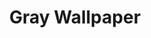 ---
title: "Gray Wallpaper"
meta_title: "Gray Wallpaper craft"
description: "Craft de Gray Wallpaper"
rank: "s"
draft: false
name: "Gray Wallpaper"
recipe_img: "https://wiki.pokexgames.com/images/d/d8/Gray_Wallpaper.png"
level: 105
craft_time: 18000
result: 1
value_npc: 1
ingredients:
  - name: "Drawing Clipboard"
    quantity: 25
    item_img: "https://wiki.pokexgames.com/images/3/36/Drawing_Clipboard.png"
    value_npc: 1
  - name: "Petite Leaves"
    quantity: 23
    item_img: "https://wiki.pokexgames.com/images/e/e4/Petite_Leaves.png"
    value_npc: 1
  - name: "Corrupted Streak Tail"
    quantity: 10
    item_img: "https://wiki.pokexgames.com/images/2/2f/Corrupted-Streak-Tail.gif"
    value_npc: 1
  - name: "Corrupted Dragon Tooth"
    quantity: 24
    item_img: "https://wiki.pokexgames.com/images/5/52/Corrupted-Dragon-Tooth.gif"
    value_npc: 1
---